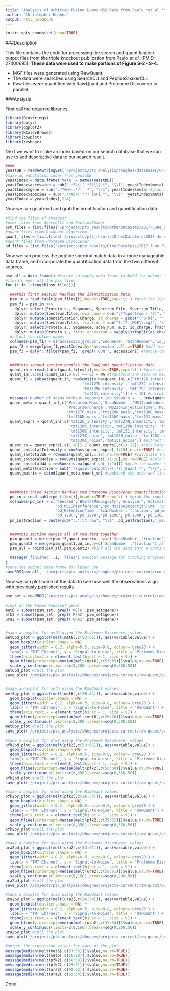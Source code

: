 ```yaml
---
title: "Analysis of Orbitrap Fusion Lumos MS2 Data from Paulo *et al.*"
author: "Christopher Hughes"
output: html_notebook
---
```


```r
knitr::opts_chunk$set(echo=TRUE)
```

###Description

This file contains the code for processing the search and quantification output files from the triple knockout publication from Paulo *et al.* (PMID: 27400695). **These data were used to make portions of Figure S-2 - S-4.**

  * MGF files were generated using RawQuant.
  * The data were searched using SearchCLI and PeptideShakerCLI.
  * Raw files were quantified with RawQuant and Proteome Discoverer in parallel.
  
###Analysis

First call the required libraries.

```r
library(Biostrings)
library(dplyr)
library(ggplot2)
library(RColorBrewer)
library(cowplot)
library(reshape)
```

Next we want to make an index based on our search database that we can use to add descriptive data to our search result.

```r
####
yeastDB = readAAStringSet('/projects/ptx_analysis/chughes/databases/uniprot_s288c-crap-oct2017-FWD.fasta')
#make an annotation index from yeastDB
yeastIndex = data.frame('meta' = names(yeastDB))
yeastIndex$accession = sub(".*?\\|(.*?)\\|.*", "\\1", yeastIndex$meta) #grab the accession from the header
yeastIndex$gene = sub(".*?GN=(.*?) .*", "\\1", yeastIndex$meta) #grab the gene from the header
yeastIndex$species = sub(".*?OS=(.*?) [GP].*", "\\1", yeastIndex$meta) #grab the species from the header
yeastIndex = yeastIndex[,2:4]
```

Now we can go ahead and grab the identification and quantification data.

```r
#find the files of interest
#psms files from SearchCLI and PeptideShaker
psm_files = list.files('/projects/ptx_results/OtherDataSets/2017-June_Paulo_TKO/reports-output',pattern='L.*ms2.*Default_PSM_Report.txt',full.names=TRUE)
#quant files from RawQuant algorithm
quant_files = list.files('/projects/ptx_results/OtherDataSets/2017-June_Paulo_TKO/quant-output',pattern='L.*ms2.*QuantData.txt',full.names=TRUE)
#quant files from Proteome Discoverer
pd_files = list.files('/projects/ptx_results/OtherDataSets/2017-June_Paulo_TKO/pd-quant-output',pattern='L.*ms2.*QuanSpectra.txt',full.names=TRUE)
```

Now we can process the peptide spectral match data to a more manageable data frame, and incorporate the quantification data from the two different sources.

```r
psm_all = data.frame() #create an empty data frame to hold the output data
#iterate over all the psm files
for (i in 1:length(psm_files)){
  
  ###this first section handles the identification data
  psm_in = read.table(psm_files[i],header=TRUE,sep='\t') #grab the input file
  psm_f1 = psm_in %>% 
    dplyr::select(Protein.s., Sequence, Spectrum.File, Spectrum.Title, m.z, Identification.Charge) %>% #select columns
    dplyr::mutate(Spectrum.Title, scan_num = sub(".*?spectrum (.*?)", "\\1", Spectrum.Title)) %>% #parse out the scan number
    dplyr::mutate(Identification.Charge, id_charge = gsub("[^0-9]", "", Identification.Charge)) %>% #parse out the charge
    dplyr::mutate(Spectrum.Title, fraction = sub("(.*?)_MGF\\.mgf", "\\1", Spectrum.File)) %>% #parse the fraction
    dplyr::select(Protein.s., Sequence, scan_num, m.z, id_charge, fraction) %>% #select new columns
    dplyr::mutate(Protein.s., first_accession = sapply(strsplit(as.character(Protein.s.),"\\,"), `[`, 1)) #parse the accession
  #adjust the column names
  colnames(psm_f1) = c('accession_groups','sequence','ScanNumber','id_precursor_mz','id_charge','fraction','accession')
  psm_f2 = merge(psm_f1,yeastIndex,by='accession',all.x=TRUE) #add the descriptive data
  psm_f3 = dplyr::filter(psm_f2, !grepl('CONT', accession)) #remove contaminant hits
  
  
  ####this second section handles the RawQuant quantification data
  quant_in = read.table(quant_files[i],header=TRUE,sep='\t') #grab the input file
  quant_in[,9:68][quant_in[,9:68] == 0] = NA #transform any zero or missing values to NA
  quant_f1 = subset(quant_in, rowSums(is.na(quant_in[,c('tmt126_intensity',
                                  'tmt127N_intensity','tmt127C_intensity','tmt128N_intensity','tmt128C_intensity',
                                  'tmt129N_intensity','tmt129C_intensity','tmt130N_intensity','tmt130C_intensity',
                                  'tmt131_intensity')])) < 10) #calculate how many scans have zero reporters
  message('number of scans without reporter ion signals = ', nrow(quant_in) - nrow(quant_f1)) #output message
  quant_meta = quant_in[,c('PrecursorMass','ScanNumber','MS1ScanNumber','RetentionTime',
                           'PrecursorCharge','MS2IonInjectionTime','MS1Interference','tmt126_mass','tmt127N_mass',
                           'tmt127C_mass','tmt128N_mass','tmt128C_mass','tmt129N_mass','tmt129C_mass',
                           'tmt130N_mass','tmt130C_mass','tmt131_mass')] #extract the quantification meta data
  quant_exprs = quant_in[,c('tmt126_intensity','tmt127N_intensity','tmt127C_intensity','tmt128N_intensity',
                            'tmt128C_intensity','tmt129N_intensity','tmt129C_intensity','tmt130N_intensity',
                            'tmt130C_intensity','tmt131_intensity','tmt126_noise','tmt127N_noise',
                            'tmt127C_noise','tmt128N_noise','tmt128C_noise','tmt129N_noise','tmt129C_noise','tmt130N_noise',
                            'tmt130C_noise','tmt131_noise')] #extract the quantification data
  quant_sn = quant_exprs[,c(1:10)] / quant_exprs[,c(11:20)] #calculate the signal to noise
  quant_sn$totalIntensity = rowSums(quant_exprs[,1:10],na.rm=TRUE) #calculate the total sum intensity
  quant_sn$totalSN = rowSums(quant_sn[,1:10],na.rm=TRUE) #calculate the total sum signal to noise
  quant_sn$totalNoise = rowSums(quant_exprs[,11:20],na.rm=TRUE) #calculate the total sum noise
  quant_sn$totalNA = rowSums(is.na(quant_sn[,1:10])) #grab the number of NA values across the TMT channels
  quant_meta$fraction = sub(".*?quant-output\\/(.*?)_Quant.*", "\\1", quant_files[i]) #add a fraction column
  quant_matrix = cbind(quant_meta,quant_sn) #combined the meta and final expression data
  
  
  
  ####this third section handles the Proteome Discoverer quantification data
  pd_in = read.table(pd_files[i],header=TRUE,sep='\t') #grab the input file
  colnames(pd_in) = c('Checked','BestPSMAmbiguity','Analyzer','ActivationType','MSOrder','NumberOfPSMs',
                      'pd_MS1Interference','pd_MS3IonInjectionTime','pd_PrecursorMass','mono','pd_PrecursorCharge',
                      'pd_RetentionTime','ScanNumber','fraction','pd_meanSN','pd_126','pd_127N','pd_127C','pd_128N',
                      'pd_128C','pd_129N','pd_129C','pd_130N','pd_130C','pd_131N','pd_131C') #reassign column names
  pd_in$fraction = paste(sub("(.*)\\.raw", "\\1", pd_in$fraction),'_ms2',sep='') #add a fraction column

  
  ####this section merges all of the data together
  psm_quant1 = merge(psm_f3,quant_matrix, by=c('ScanNumber','fraction'),all.x=TRUE) #merge the identifications with RawQuant data
  psm_quant2 = merge(psm_quant1,pd_in,by=c('ScanNumber','fraction'),all.x=TRUE) #merge with Proteome Discoverer data
  psm_all = rbind(psm_all,psm_quant2) #bind all the data into a continuous single set
  
  message('finished ',i,' files') #output message for tracking progress
}
#save the output data frame for later use
saveRDS(psm_all, '/projects/ptx_analysis/chughes/projects-current/raw-quant/published-data/paulo_TKO/Routput/paulo-lumos-ms2_all-psms-id-quant.rds')
```

Now we can plot some of the data to see how well the observations align with previously published results.

```r
psm_set = readRDS('/projects/ptx_analysis/chughes/projects-current/raw-quant/published-data/paulo_TKO/Routput/paulo-lumos-ms2_all-psms-id-quant.rds') #read in the processed data

#look at the known knockout genes
met6 = subset(psm_set, grepl('MET6',psm_set$gene))
pfk2 = subset(psm_set, grepl('PFK2',psm_set$gene))
ura2 = subset(psm_set, grepl('URA2',psm_set$gene))


#make a boxplot for met6 using the Proteome Discoverer values
met6pd_plot = ggplot(melt(met6[,c(53:61)]), aes(variable,value)) +
  geom_boxplot(outlier.shape = NA) +
  geom_jitter(width = 0.2, alpha=0.5, size=0.8, colour='grey20') +
  labs(x = "TMT Channel", y = 'Signal-to-Noise', title = 'Proteome Discoverer') +
  theme(axis.text.x = element_text(hjust = 1, size = 9)) +
  geom_hline(yintercept=median(melt(met6[,c(53:55)])$value,na.rm=TRUE),color=brewer.pal(9,'YlOrRd')[8],linetype='dashed',size=1) +
  scale_y_continuous(limits=c(0,300),breaks=seq(0,300,50))
met6pd_plot #call the plot
save_plot('/projects/ptx_analysis/chughes/projects-current/raw-quant/published-data/paulo_TKO/Routput/paulo_met6_lumosM2-PD_boxplot.pdf',met6pd_plot) #save the plot


#make a boxplot for met6 using the RawQuant values
met6py_plot = ggplot(melt(met6[,c(26:34)]), aes(variable,value)) +
  geom_boxplot(outlier.shape = NA) +
  geom_jitter(width = 0.2, alpha=0.5, size=0.8, colour='grey20') +
  labs(x = "TMT Channel", y = 'Signal-to-Noise', title = 'RawQuant') +
  theme(axis.text.x = element_text(hjust = 1, size = 9)) +
  geom_hline(yintercept=median(melt(met6[,c(26:28)])$value,na.rm=TRUE),color=brewer.pal(9,'YlOrRd')[8],linetype='dashed',size=1) +
  scale_y_continuous(limits=c(0,300),breaks=seq(0,300,50))
met6py_plot #call the plot
save_plot('/projects/ptx_analysis/chughes/projects-current/raw-quant/published-data/paulo_TKO/Routput/paulo_met6_lumosM2-PY_boxplot.pdf',met6py_plot) #save the plot

#make a boxplot for pfk2 using the Proteome Discoverer values
pfk2pd_plot = ggplot(melt(pfk2[,c(53:61)]), aes(variable,value)) +
  geom_boxplot(outlier.shape = NA) +
  geom_jitter(width = 0.2, alpha=0.5, size=0.8, colour='grey20') +
  labs(x = "TMT Channel", y = 'Signal-to-Noise', title = 'Proteome Discoverer') +
  theme(axis.text.x = element_text(hjust = 1, size = 9)) +
  geom_hline(yintercept=median(melt(pfk2[,c(56:58)])$value,na.rm=TRUE),color=brewer.pal(9,'YlOrRd')[8],linetype='dashed',size=1) +
  scale_y_continuous(limits=c(0,350),breaks=seq(0,350,50))
pfk2pd_plot #call the plot
save_plot('/projects/ptx_analysis/chughes/projects-current/raw-quant/published-data/paulo_TKO/Routput/paulo_pfk2_lumosM2-PD_boxplot.pdf',pfk2pd_plot) #save the plot

#make a boxplot for pfk2 using the RawQuant values
pfk2py_plot = ggplot(melt(pfk2[,c(26:34)]), aes(variable,value)) +
  geom_boxplot(outlier.shape = NA) +
  geom_jitter(width = 0.2, alpha=0.5, size=0.8, colour='grey20') +
  labs(x = "TMT Channel", y = 'Signal-to-Noise', title = 'RawQuant') +
  theme(axis.text.x = element_text(hjust = 1, size = 9)) +
  geom_hline(yintercept=median(melt(pfk2[,c(29:31)])$value,na.rm=TRUE),color=brewer.pal(9,'YlOrRd')[8],linetype='dashed',size=1) +
  scale_y_continuous(limits=c(0,350),breaks=seq(0,350,50))
pfk2py_plot #call the plot
save_plot('/projects/ptx_analysis/chughes/projects-current/raw-quant/published-data/paulo_TKO/Routput/paulo_pfk2_lumosM2-PY_boxplot.pdf',pfk2py_plot) #save the plot

#make a boxplot for ura2 using the Proteome Discoverer values
ura2pd_plot = ggplot(melt(ura2[,c(53:61)]), aes(variable,value)) +
  geom_boxplot(outlier.shape = NA) +
  geom_jitter(width = 0.2, alpha=0.5, size=0.8, colour='grey20') +
  labs(x = "TMT Channel", y = 'Signal-to-Noise', title = 'Proteome Discoverer') +
  theme(axis.text.x = element_text(hjust = 1, size = 9)) +
  geom_hline(yintercept=median(melt(ura2[,c(59:61)])$value,na.rm=TRUE),color=brewer.pal(9,'YlOrRd')[8],linetype='dashed',size=1) + 
  scale_y_continuous(limits=c(0,160),breaks=seq(0,200,50))
ura2pd_plot #call the plot
save_plot('/projects/ptx_analysis/chughes/projects-current/raw-quant/published-data/paulo_TKO/Routput/paulo_ura2_lumosM2-PD_boxplot.pdf',ura2pd_plot) #save the plot

#make a boxplot for ura2 using the RawQuant values
ura2py_plot = ggplot(melt(ura2[,c(26:34)]), aes(variable,value)) +
  geom_boxplot(outlier.shape = NA) +
  geom_jitter(width = 0.2, alpha=0.5, size=0.8, colour='grey20') +
  labs(x = "TMT Channel", y = 'Signal-to-Noise', title = 'RawQuant') +
  theme(axis.text.x = element_text(hjust = 1, size = 9)) +
  geom_hline(yintercept=median(melt(ura2[,c(32:34)])$value,na.rm=TRUE),color=brewer.pal(9,'YlOrRd')[8],linetype='dashed',size=1) +
  scale_y_continuous(limits=c(0,160),breaks=seq(0,200,50))
ura2py_plot #call the plot
save_plot('/projects/ptx_analysis/chughes/projects-current/raw-quant/published-data/paulo_TKO/Routput/paulo_ura2_lumosM2-PY_boxplot.pdf',ura2py_plot) #save the plot

#output the expression values for each of the plots
message(median(melt(met6[,c(53:55)])$value,na.rm=TRUE))
message(median(melt(met6[,c(26:28)])$value,na.rm=TRUE))
message(median(melt(pfk2[,c(56:58)])$value,na.rm=TRUE))
message(median(melt(pfk2[,c(29:31)])$value,na.rm=TRUE))
message(median(melt(ura2[,c(60:62)])$value,na.rm=TRUE))
message(median(melt(ura2[,c(32:34)])$value,na.rm=TRUE))
```
 
 Done.